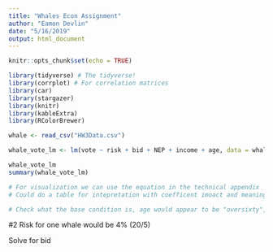 ```yaml
---
title: "Whales Econ Assignment"
author: "Eamon Devlin"
date: "5/16/2019"
output: html_document
---
```


```r
knitr::opts_chunk$set(echo = TRUE)
```

```r
library(tidyverse) # The tidyverse!
library(corrplot) # For correlation matrices
library(car)
library(stargazer)
library(knitr)
library(kableExtra)
library(RColorBrewer)
```

```r
whale <- read_csv("HW3Data.csv")
```

```r

whale_vote_lm <- lm(vote ~ risk + bid + NEP + income + age, data = whale)

whale_vote_lm
summary(whale_vote_lm)

# For visualization we can use the equation in the technical appendix
# Could do a table for intepretation with coefficent imoact and meaning

# Check what the base condition is, age would appear to be "oversixty", "middle" for income, 
```

#2
Risk for one whale would be 4% (20/5)

Solve for bid


